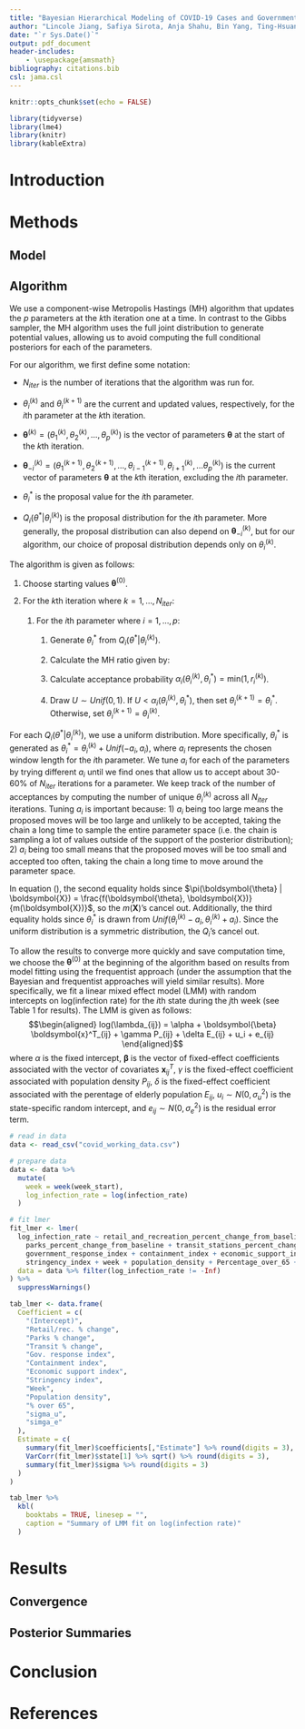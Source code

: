 ```yaml
---
title: "Bayesian Hierarchical Modeling of COVID-19 Cases and Government Response in the United States"
author: "Lincole Jiang, Safiya Sirota, Anja Shahu, Bin Yang, Ting-Hsuan Chang"
date: "`r Sys.Date()`"
output: pdf_document
header-includes:
    - \usepackage{amsmath}
bibliography: citations.bib
csl: jama.csl
---
```

\newcommand\numberthis{\addtocounter{equation}{1}\tag{\theequation}}

```r
knitr::opts_chunk$set(echo = FALSE)

library(tidyverse)
library(lme4)
library(knitr)
library(kableExtra)
```


# Introduction

# Methods

## Model

## Algorithm

We use a component-wise Metropolis Hastings (MH) algorithm that updates the $p$ parameters at the $k$th iteration one at a time. In contrast to the Gibbs sampler, the MH algorithm uses the full joint distribution to generate potential values, allowing us to avoid computing the full conditional posteriors for each of the parameters.

For our algorithm, we first define some notation: 

* $N_{iter}$ is the number of iterations that the algorithm was run for.

* $\theta_i^{(k)}$ and $\theta_i^{(k+1)}$ are the current and updated values, respectively, for the $i$th parameter at the $k$th iteration.

* $\boldsymbol{\theta}^{(k)} = (\theta_1^{(k)}, \theta_2^{(k)}, \ldots, \theta_p^{(k)})$ is the vector of parameters $\boldsymbol{\theta}$ at the start of the $k$th iteration.

* $\boldsymbol{\theta}_{-i}^{(k)} = (\theta_1^{(k+1)}, \theta_2^{(k+1)}, \ldots, \theta_{i-1}^{(k+1)}, \theta_{i+1}^{(k)}, \ldots \theta_p^{(k)})$ is the current vector of parameters $\boldsymbol{\theta}$ at the $k$th iteration, excluding the $i$th parameter.

* $\theta_i^*$ is the proposal value for the $i$th parameter.

* $Q_i(\theta^*|\theta_i^{(k)})$ is the proposal distribution for the $i$th parameter. More generally, the proposal distribution can also depend on $\boldsymbol{\theta}_{-i}^{(k)}$, but for our algorithm, our choice of proposal distribution depends only on $\theta_i^{(k)}$.

The algorithm is given as follows:

1. Choose starting values $\boldsymbol{\theta}^{(0)}$.

2. For the $k$th iteration where $k = 1, \ldots, N_{iter}$:

    1. For the $i$th parameter where $i = 1, \ldots, p$:
    
        1. Generate $\theta_i^*$ from $Q_i(\theta^*|\theta_i^{(k)})$.
        
        2. Calculate the MH ratio given by: 
        \begin{align*} r_i^{(k)} &= \frac{\pi(\theta_i^*, \boldsymbol{\theta}_{-i}^{(k)} | \boldsymbol{X})}{\pi(\theta_i^{(k)}, \boldsymbol{\theta}_{-i}^{(k)} | \boldsymbol{X})} \frac{Q_i(\theta_i^{(k)} | \theta_i^*)}{Q_i(\theta_i^*|\theta_i^{(k)})} \\ &= \frac{f(\theta_i^*, \boldsymbol{\theta}_{-i}^{(k)}, \boldsymbol{X})}{f(\theta_i^{(k)}, \boldsymbol{\theta}_{-i}^{(k)}, \boldsymbol{X})} \frac{Q_i(\theta_i^{(k)} | \theta_i^*)}{Q_i(\theta_i^*|\theta_i^{(k)})} \numberthis \label{eqn:1} \\ &= \frac{f(\theta_i^*, \boldsymbol{\theta}_{-i}^{(k)}, \boldsymbol{X})}{f(\theta_i^{(k)}, \boldsymbol{\theta}_{-i}^{(k)}, \boldsymbol{X})} \end{align*}
        
        3. Calculate acceptance probability $\alpha_i(\theta_i^{(k)}, \theta_i^*) = \mbox{min} \left( 1, r_i^{(k)} \right)$.
        
        4. Draw $U \sim Unif(0, 1)$. If $U < \alpha_i(\theta_i^{(k)}, \theta_i^*)$, then set $\theta_i^{(k+1)} = \theta_i^*$. Otherwise, set $\theta_i^{(k+1)} = \theta_i^{(k)}$.

For each $Q_i(\theta^*|\theta_i^{(k)})$, we use a uniform distribution. More specifically, $\theta_i^*$ is generated as $\theta_i^* = \theta_i^{(k)} + Unif(-a_i, a_i)$, where $a_i$ represents the chosen window length for the $i$th parameter. We tune $a_i$ for each of the parameters by trying different $a_i$ until we find ones that allow us to accept about 30-60% of $N_{iter}$ iterations for a parameter. We keep track of the number of acceptances by computing the number of unique $\theta_i^{(k)}$ across all $N_{iter}$ iterations. Tuning $a_i$ is important because: 1) $a_i$ being too large means the proposed moves will be too large and unlikely to be accepted, taking the chain a long time to sample the entire parameter space (i.e. the chain is sampling a lot of values outside of the support of the posterior distribution); 2) $a_i$ being too small means that the proposed moves will be too small and accepted too often, taking the chain a long time to move around the parameter space.

In equation (\ref{eqn:1}), the second equality holds since $\pi(\boldsymbol{\theta} | \boldsymbol{X}) = \frac{f(\boldsymbol{\theta}, \boldsymbol{X})}{m(\boldsymbol{X})}$, so the $m(\boldsymbol{X})$'s cancel out. Additionally, the third equality holds since $\theta_i^*$ is drawn from $Unif(\theta_i^{(k)} - a_i, \theta_i^{(k)} + a_i)$. Since the uniform distribution is a symmetric distribution, the $Q_i$'s cancel out. 

To allow the results to converge more quickly and save computation time, we choose the $\boldsymbol{\theta}^{(0)}$ at the beginning of the algorithm based on results from model fitting using the frequentist approach (under the assumption that the Bayesian and frequentist approaches will yield similar results). More specifically, we fit a linear mixed effect model (LMM) with random intercepts on log(infection rate) for the $i$th state during the $j$th week (see Table 1 for results). The LMM is given as follows:
$$\begin{aligned} log(\lambda_{ij}) = \alpha + \boldsymbol{\beta} \boldsymbol{x}^T_{ij} + \gamma P_{ij} + \delta E_{ij} + u_i + e_{ij} \end{aligned}$$
where $\alpha$ is the fixed intercept, $\boldsymbol{\beta}$ is the vector of fixed-effect coefficients associated with the vector of covariates $\boldsymbol{x}^T_{ij}$, $\gamma$ is the fixed-effect coefficient associated with population density $P_{ij}$, $\delta$ is the fixed-effect coefficient associated with the perentage of elderly population $E_{ij}$, $u_i \sim N(0, \sigma_u^2)$ is the state-specific random intercept, and $e_{ij} \sim N(0, \sigma_e^2)$ is the residual error term.

```r
# read in data
data <- read_csv("covid_working_data.csv")

# prepare data
data <- data %>%
  mutate(
    week = week(week_start),
    log_infection_rate = log(infection_rate)
  )

# fit lmer 
fit_lmer <- lmer(
  log_infection_rate ~ retail_and_recreation_percent_change_from_baseline +
    parks_percent_change_from_baseline + transit_stations_percent_change_from_baseline +
    government_response_index + containment_index + economic_support_index +
    stringency_index + week + population_density + Percentage_over_65 + (1 | state),
  data = data %>% filter(log_infection_rate != -Inf) 
) %>% 
  suppressWarnings()

tab_lmer <- data.frame(
  Coefficient = c(
    "(Intercept)",
    "Retail/rec. % change",
    "Parks % change",
    "Transit % change",
    "Gov. response index",
    "Containment index",
    "Economic support index",
    "Stringency index",
    "Week",
    "Population density",
    "% over 65",
    "sigma_u",
    "simga_e"
  ),
  Estimate = c(
    summary(fit_lmer)$coefficients[,"Estimate"] %>% round(digits = 3),
    VarCorr(fit_lmer)$state[1] %>% sqrt() %>% round(digits = 3),
    summary(fit_lmer)$sigma %>% round(digits = 3)
  )
)

tab_lmer %>%
  kbl(
    booktabs = TRUE, linesep = "", 
    caption = "Summary of LMM fit on log(infection rate)"
  )
```



        






# Results

## Convergence

## Posterior Summaries

# Conclusion



\clearpage

# References

<div id="refs"></div>








